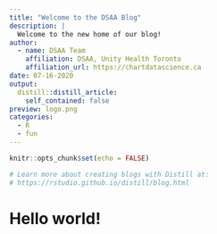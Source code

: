 ```yaml
---
title: "Welcome to the DSAA Blog"
description: |
  Welcome to the new home of our blog!
author:
  - name: DSAA Team 
    affiliation: DSAA, Unity Health Toronto
    affiliation_url: https://chartdatascience.ca
date: 07-16-2020
output:
  distill::distill_article:
    self_contained: false
preview: logo.png
categories:
  - R
  - fun
---
```


```r
knitr::opts_chunk$set(echo = FALSE)

# Learn more about creating blogs with Distill at:
# https://rstudio.github.io/distill/blog.html

```

# Hello world!